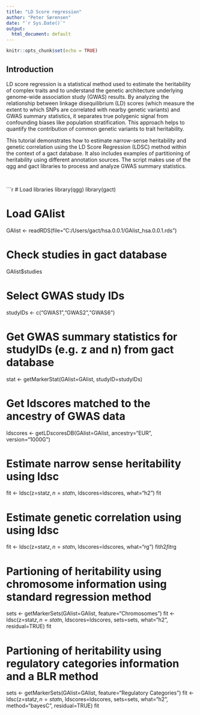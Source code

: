 ```yaml
---
title: "LD Score regression"
author: "Peter Sørensen"
date: "`r Sys.Date()`"
output:
  html_document: default
---
```


```r
knitr::opts_chunk$set(echo = TRUE)
```

## Introduction
LD score regression is a statistical method used to estimate the heritability of complex traits and to understand the genetic architecture underlying genome-wide association study (GWAS) results. By analyzing the relationship between linkage disequilibrium (LD) scores (which measure the extent to which SNPs are correlated with nearby genetic variants) and GWAS summary statistics, it separates true polygenic signal from confounding biases like population stratification. This approach helps to quantify the contribution of common genetic variants to trait heritability.

This tutorial demonstrates how to estimate narrow-sense heritability and genetic correlation using the LD Score Regression (LDSC) method within the context of a gact database. It also includes examples of partitioning of heritability using different annotation sources. The script makes use of the qgg and gact libraries to process and analyze GWAS summary statistics.

<br>

```r
# Load libraries
library(qgg)
library(gact)

# Load GAlist
GAlist <- readRDS(file="C:/Users/gact/hsa.0.0.1/GAlist_hsa.0.0.1.rds")

# Check studies in gact database
GAlist$studies

# Select GWAS study IDs
studyIDs <- c("GWAS1","GWAS2","GWAS6")

# Get GWAS summary statistics for studyIDs (e.g. z and n) from gact database
stat <- getMarkerStat(GAlist=GAlist, studyID=studyIDs)

# Get ldscores matched to the ancestry of GWAS data
ldscores <- getLDscoresDB(GAlist=GAlist, ancestry="EUR", version="1000G")

# Estimate narrow sense heritability using ldsc
fit <- ldsc(z=stat$z, n=stat$n, ldscores=ldscores, what="h2")
fit

# Estimate genetic correlation using using ldsc
fit <- ldsc(z=stat$z, n=stat$n, ldscores=ldscores, what="rg")
fit$h2
fit$rg

# Partioning of heritability using chromosome information using standard regression method
sets <- getMarkerSets(GAlist=GAlist, feature="Chromosomes")
fit <- ldsc(z=stat$z, n=stat$n, ldscores=ldscores, sets=sets, what="h2", residual=TRUE)
fit

# Partioning of heritability using regulatory categories information and a BLR method
sets <- getMarkerSets(GAlist=GAlist, feature="Regulatory Categories")
fit <- ldsc(z=stat$z, n=stat$n, ldscores=ldscores, sets=sets, what="h2", method="bayesC", residual=TRUE)
fit
